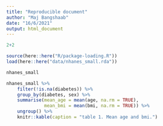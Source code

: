 ```yaml
---
title: "Reproducible document"
author: "Maj Bangshaab"
date: "16/6/2021"
output: html_document
---
```

```r
2+2
```

```r
source(here::here("R/package-loading.R"))
load(here::here("data/nhanes_small.rda"))
```

```r
nhanes_small
```

```r
nhanes_small %>%
    filter(!is.na(diabetes)) %>% 
    group_by(diabetes, sex) %>% 
    summarise(mean_age = mean(age, na.rm = TRUE),
              mean_bmi = mean(bmi, na.rm = TRUE)) %>% 
    ungroup() %>% 
    knitr::kable(caption = "table 1. Mean age and bmi.")
```

